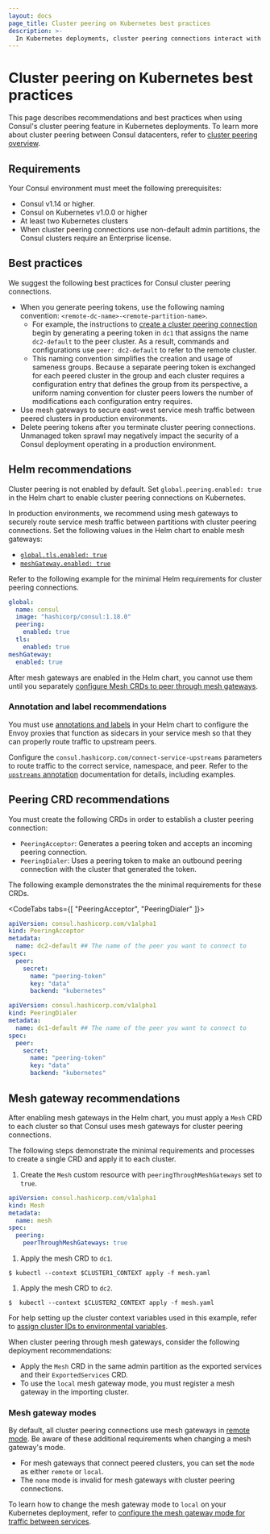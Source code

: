 ```yaml
---
layout: docs
page_title: Cluster peering on Kubernetes best practices
description: >- 
  In Kubernetes deployments, cluster peering connections interact with mesh gateways, exported services, and ACLs. Learn about the requirements and best practices specific to k8s, including required Helm values and custom resource definitions (CRDs).
---
```


# Cluster peering on Kubernetes best practices

This page describes recommendations and best practices when using Consul's cluster peering feature in Kubernetes deployments. To learn more about cluster peering between Consul datacenters, refer to [cluster peering overview](/consul/docs/connect/cluster-peering).

## Requirements

Your Consul environment must meet the following prerequisites:

- Consul v1.14 or higher.
- Consul on Kubernetes v1.0.0 or higher
- At least two Kubernetes clusters
- When cluster peering connections use non-default admin partitions, the Consul clusters require an Enterprise license.

## Best practices

We suggest the following best practices for Consul cluster peering connections.

- When you generate peering tokens, use the following naming convention: `<remote-dc-name>-<remote-partition-name>`.
  - For example, the instructions to [create a cluster peering connection](/consul/docs/k8s/connect/cluster-peering/usage) begin by generating a peering token in `dc1` that assigns the name `dc2-default` to the peer cluster. As a result, commands and configurations use `peer: dc2-default` to refer to the remote cluster.
  - This naming convention simplifies the creation and usage of sameness groups. Because a separate peering token is exchanged for each peered cluster in the group and each cluster requires a configuration entry that defines the group from its perspective, a uniform naming convention for cluster peers lowers the number of modifications each configuration entry requires.
- Use mesh gateways to secure east-west service mesh traffic between peered clusters in production environments.
- Delete peering tokens after you terminate cluster peering connections. Unmanaged token sprawl may negatively impact the security of a Consul deployment operating in a production environment.

## Helm recommendations

Cluster peering is not enabled by default. Set `global.peering.enabled: true` in the Helm chart to enable cluster peering connections on Kubernetes.

In production environments, we recommend using mesh gateways to securely route service mesh traffic between partitions with cluster peering connections. Set the following values in the Helm chart to enable mesh gateways:

- [`global.tls.enabled: true`](/consul/docs/k8s/helm#v-global-tls-enabled)
- [`meshGateway.enabled: true`](/consul/docs/k8s/helm#v-meshgateway-enabled)

Refer to the following example for the minimal Helm requirements for cluster peering connections.

<CodeBlockConfig filename="values.yaml">

```yaml
global:
  name: consul
  image: "hashicorp/consul:1.18.0"
  peering:
    enabled: true
  tls:
    enabled: true
meshGateway:
  enabled: true
```

</CodeBlockConfig>

After mesh gateways are enabled in the Helm chart, you cannot use them until you separately [configure Mesh CRDs to peer through mesh gateways](#mesh-gateway-recommendations).

### Annotation and label recommendations

You must use [annotations and labels](/consul/docs/k8s/annotations-and-labels) in your Helm chart to configure the Envoy proxies that function as sidecars in your service mesh so that they can properly route traffic to upstream peers.

Configure the `consul.hashicorp.com/connect-service-upstreams` parameters to route traffic to the correct service, namespace, and peer. Refer to the [`upstreams` annotation](/consul/docs/k8s/annotations-and-labels#consul-hashicorp-com-connect-service-upstreams) documentation for details, including examples.

## Peering CRD recommendations

You must create the following CRDs in order to establish a cluster peering connection:

- `PeeringAcceptor`: Generates a peering token and accepts an incoming peering connection.
- `PeeringDialer`: Uses a peering token to make an outbound peering connection with the cluster that generated the token.

The following example demonstrates the the minimal requirements for these CRDs.

<CodeTabs tabs={[ "PeeringAcceptor", "PeeringDialer" ]}>

<CodeBlockConfig filename="acceptor.yaml">

```yaml
apiVersion: consul.hashicorp.com/v1alpha1
kind: PeeringAcceptor
metadata:
  name: dc2-default ## The name of the peer you want to connect to
spec:
  peer:
    secret:
      name: "peering-token"
      key: "data"
      backend: "kubernetes"
```

</CodeBlockConfig>

<CodeBlockConfig filename="dialer.yaml">

```yaml
apiVersion: consul.hashicorp.com/v1alpha1
kind: PeeringDialer
metadata:
  name: dc1-default ## The name of the peer you want to connect to
spec:
  peer:
    secret:
      name: "peering-token"
      key: "data"
      backend: "kubernetes"
```

</CodeBlockConfig>
</CodeTabs>

## Mesh gateway recommendations

After enabling mesh gateways in the Helm chart, you must apply a `Mesh` CRD to each cluster so that Consul uses mesh gateways for cluster peering connections.

The following steps demonstrate the minimal requirements and processes to create a single CRD and apply it to each cluster.

1. Create the `Mesh` custom resource with `peeringThroughMeshGateways` set to `true`.

  <CodeBlockConfig filename="mesh.yaml">

  ```yaml
  apiVersion: consul.hashicorp.com/v1alpha1
  kind: Mesh
  metadata:
    name: mesh
  spec:
    peering:
      peerThroughMeshGateways: true
  ```

  </CodeBlockConfig>

1. Apply the mesh CRD to `dc1`.

  ```shell-session
  $ kubectl --context $CLUSTER1_CONTEXT apply -f mesh.yaml 
  ```

1. Apply the mesh CRD to `dc2`.

  ```shell-session
  $  kubectl --context $CLUSTER2_CONTEXT apply -f mesh.yaml 
  ```

<Note>

  For help setting up the cluster context variables used in this example, refer to [assign cluster IDs to environmental variables](/consul/docs/k8s/connect/cluster-peering/usage/establish-peering#assign-cluster-ids-to-environmental-variables).

</Note>

When cluster peering through mesh gateways, consider the following deployment recommendations:

- Apply the `Mesh` CRD in the same admin partition as the exported services and their `ExportedServices` CRD.
- To use the `local` mesh gateway mode, you must register a mesh gateway in the importing cluster.

### Mesh gateway modes

By default, all cluster peering connections use mesh gateways in [remote mode](/consul/docs/connect/gateways/mesh-gateway#modes). Be aware of these additional requirements when changing a mesh gateway's mode.

- For mesh gateways that connect peered clusters, you can set the `mode` as either `remote` or `local`.
- The `none` mode is invalid for mesh gateways with cluster peering connections.

To learn how to change the mesh gateway mode to `local` on your Kubernetes deployment, refer to [configure the mesh gateway mode for traffic between services](/consul/docs/k8s/connect/cluster-peering/usage/establish-peering#configure-the-mesh-gateway-mode-for-traffic-between-services).
